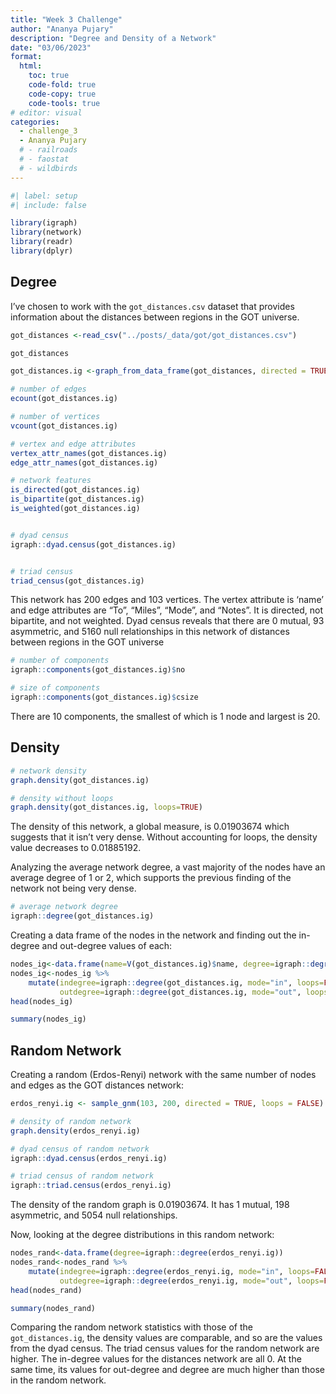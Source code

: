 ```yaml
---
title: "Week 3 Challenge"
author: "Ananya Pujary"
description: "Degree and Density of a Network"
date: "03/06/2023"
format:
  html:
    toc: true
    code-fold: true
    code-copy: true
    code-tools: true
# editor: visual
categories: 
  - challenge_3
  - Ananya Pujary
  # - railroads
  # - faostat
  # - wildbirds
---
```


```r
#| label: setup
#| include: false

library(igraph)
library(network)
library(readr)
library(dplyr)

```


## Degree

I've chosen to work with the `got_distances.csv` dataset that provides information about the distances between regions in the GOT universe.

```r
got_distances <-read_csv("../posts/_data/got/got_distances.csv")

got_distances

got_distances.ig <-graph_from_data_frame(got_distances, directed = TRUE)
```

```r
# number of edges
ecount(got_distances.ig)

# number of vertices
vcount(got_distances.ig)

# vertex and edge attributes
vertex_attr_names(got_distances.ig)
edge_attr_names(got_distances.ig)

# network features
is_directed(got_distances.ig)
is_bipartite(got_distances.ig)
is_weighted(got_distances.ig)


# dyad census
igraph::dyad.census(got_distances.ig)


# triad census
triad_census(got_distances.ig)


```
This network has 200 edges and 103 vertices. The vertex attribute is 'name' and edge attributes are "To", "Miles", "Mode", and "Notes". It is directed, not bipartite, and not weighted. Dyad census reveals that there are 0 mutual, 93 asymmetric, and 5160 null relationships in this network of distances between regions in the GOT universe

```r
# number of components
igraph::components(got_distances.ig)$no

# size of components
igraph::components(got_distances.ig)$csize 
```

There are 10 components, the smallest of which is 1 node and largest is 20.


## Density


```r
# network density
graph.density(got_distances.ig)

# density without loops
graph.density(got_distances.ig, loops=TRUE)

```

The density of this network, a global measure, is 0.01903674 which suggests that it isn't very dense. Without accounting for loops, the density value decreases to 0.01885192.

Analyzing the average network degree, a vast majority of the nodes have an average degree of 1 or 2, which supports the previous finding of the network not being very dense.

```r
# average network degree
igraph::degree(got_distances.ig)
```

Creating a data frame of the nodes in the network and finding out the in-degree and out-degree values of each:

```r
nodes_ig<-data.frame(name=V(got_distances.ig)$name, degree=igraph::degree(got_distances.ig,loops=FALSE))
nodes_ig<-nodes_ig %>%
    mutate(indegree=igraph::degree(got_distances.ig, mode="in", loops=FALSE),
           outdegree=igraph::degree(got_distances.ig, mode="out", loops=FALSE))
head(nodes_ig)
```
```r
summary(nodes_ig)
```

## Random Network

Creating a random (Erdos-Renyi) network with the same number of nodes and edges as the GOT distances network:

```r

erdos_renyi.ig <- sample_gnm(103, 200, directed = TRUE, loops = FALSE)

# density of random network
graph.density(erdos_renyi.ig)

# dyad census of random network
igraph::dyad.census(erdos_renyi.ig)

# triad census of random network
igraph::triad.census(erdos_renyi.ig)

```

The density of the random graph is 0.01903674. It has 1 mutual, 198 asymmetric, and 5054 null relationships.

Now, looking at the degree distributions in this random network:

```r
nodes_rand<-data.frame(degree=igraph::degree(erdos_renyi.ig))
nodes_rand<-nodes_rand %>%
    mutate(indegree=igraph::degree(erdos_renyi.ig, mode="in", loops=FALSE),
           outdegree=igraph::degree(erdos_renyi.ig, mode="out", loops=FALSE))
head(nodes_rand)

```
```r
summary(nodes_rand)
```

Comparing the random network statistics with those of the `got_distances.ig`, the density values are comparable, and so are the values from the dyad census. The triad census values for the random network are higher. The in-degree values for the distances network are all 0. At the same time, its values for out-degree and degree are much higher than those in the random network.
